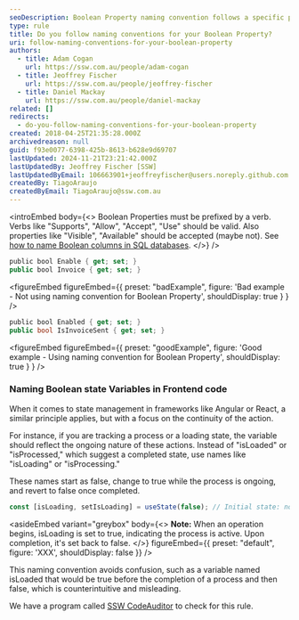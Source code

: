 ```yaml
---
seoDescription: Boolean Property naming convention follows a specific pattern to clearly indicate its state.
type: rule
title: Do you follow naming conventions for your Boolean Property?
uri: follow-naming-conventions-for-your-boolean-property
authors:
  - title: Adam Cogan
    url: https://ssw.com.au/people/adam-cogan
  - title: Jeoffrey Fischer
    url: https://ssw.com.au/people/jeoffrey-fischer
  - title: Daniel Mackay
    url: https://ssw.com.au/people/daniel-mackay
related: []
redirects:
  - do-you-follow-naming-conventions-for-your-boolean-property
created: 2018-04-25T21:35:28.000Z
archivedreason: null
guid: f93e0077-6398-425b-8613-b628e9d69707
lastUpdated: 2024-11-21T23:21:42.000Z
lastUpdatedBy: Jeoffrey Fischer [SSW]
lastUpdatedByEmail: 106663901+jeoffreyfischer@users.noreply.github.com
createdBy: TiagoAraujo
createdByEmail: TiagoAraujo@ssw.com.au
---
```


<introEmbed
  body={<>
Boolean Properties must be prefixed by a verb. Verbs like "Supports", "Allow", "Accept", "Use" should be valid. Also properties like "Visible", "Available" should be accepted (maybe not). See [how to name Boolean columns in SQL databases](/use-bit-numeric-data-type-correctly).
  </>}
/>
```csharp
public bool Enable { get; set; }
public bool Invoice { get; set; }
```

<figureEmbed figureEmbed={{
  preset: "badExample",
  figure: 'Bad example - Not using naming convention for Boolean Property',
  shouldDisplay: true
} } />


```csharp
public bool Enabled { get; set; }
public bool IsInvoiceSent { get; set; }
```

<figureEmbed figureEmbed={{
  preset: "goodExample",
  figure: 'Good example - Using naming convention for Boolean Property',
  shouldDisplay: true
} } />


### Naming Boolean state Variables in Frontend code

When it comes to state management in frameworks like Angular or React, a similar principle applies, but with a focus on the continuity of the action.

For instance, if you are tracking a process or a loading state, the variable should reflect the ongoing nature of these actions. Instead of "isLoaded" or "isProcessed," which suggest a completed state, use names like "isLoading" or "isProcessing."

These names start as false, change to true while the process is ongoing, and revert to false once completed.

```js
const [isLoading, setIsLoading] = useState(false); // Initial state: not loading
```

<asideEmbed
  variant="greybox"
  body={<>
    **Note:** When an operation begins, isLoading is set to true, indicating the process is active. Upon completion, it's set back to false.
  </>}
  figureEmbed={{
    preset: "default",
    figure: 'XXX',
    shouldDisplay: false
  }}
/>

This naming convention avoids confusion, such as a variable named isLoaded that would be true before the completion of a process and then false, which is counterintuitive and misleading.

We have a program called [SSW CodeAuditor](https://codeauditor.com) to check for this rule.
